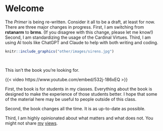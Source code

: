 # Welcome {.unnumbered}

<!-- nocite: '@*' is what ensures that all the references appear. Not sure why! -->

<!-- Need a new cover. Sirens will do for now. Format more like Mastering Shiny?-->

The *Primer* is being re-written. Consider it all to be a  draft, at least for now. There are three major changes in progress. First, I am switching from **rstanarm** to **brms**. (If you disagree with this change, please let me know!) Second, I am standardizing the usage of the Cardinal Virtues. Third, I am using AI tools like ChatGPT and Claude to help with both writing and coding.

```r
knitr::include_graphics("other/images/sirens.jpg") 
```

&nbsp;

This isn't the book you're looking for.

{{< video https://www.youtube.com/embed/532j-186xEQ >}}

First, the book is for students in my classes. Everything about the book is designed to make the experience of those students better. I hope that some of the material here may be useful to people outside of this class.

Second, the book changes all the time. It is as up-to-date as possible. 

Third, I am highly opinionated about what matters and what does not. You might not share [my](https://arxiv.org/abs/2012.14390) [views](https://arxiv.org/abs/2309.06983). 
